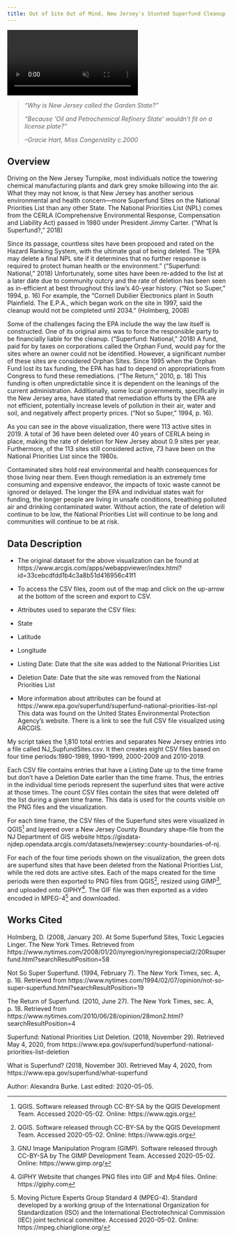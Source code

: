 ```yaml
---
title: Out of Site Out of Mind, New Jersey's Stunted Superfund Cleanup
---
```


<!-- VIDEO ON LOOP: see styles.css for formatting -->
<div class="video-wrapper">
  <video id="burkevideo" controls preload="true" autoplay loop muted>
    <source src="https://drdavis.space/teaching/ds/sdd/media/2020/05/NewJerseyNationalPrioritiesList.mp4" type="video/mp4" >
  </video>
</div>


> *"Why is New Jersey called the Garden State?"*
>
> *"Because 'Oil and Petrochemical Refinery State' wouldn't fit on a license plate?"*
>
> *--Gracie Hart, Miss Congeniality c.2000*

## Overview

Driving on the New Jersey Turnpike, most individuals notice the towering chemical manufacturing plants and dark grey smoke billowing into the air.
What they may not know, is that New Jersey has another serious environmental and health concern---more Superfund Sites on the National Priorities List than any other State.
The National Priorities List (NPL) comes from the CERLA (Comprehensive Environmental Response, Compensation and Liability Act) passed in 1980 under President Jimmy Carter. ("What Is Superfund?," 2018)

Since its passage, countless sites have been proposed and rated on the Hazard Ranking System, with the ultimate goal of being deleted.
The "EPA may delete a final NPL site if it determines that no further response is required to protect human health or the environment.” ("Superfund: National," 2018)
Unfortunately, some sites have been re-added to the list at a later date due to community outcry and the rate of deletion has been seen as in-efficient at best throughout this law’s 40-year history. ("Not so Super," 1994, p. 16)
For example, the "Cornell Dubilier Electronics plant in South Plainfield. The E.P.A., which began work on the site in 1997, said the cleanup would not be completed until 2034." (Holmberg, 2008)

Some of the challenges facing the EPA include the way the law itself is constructed.
One of its original aims was to force the responsible party to be financially liable for the cleanup. ("Superfund: National," 2018)
A fund, paid for by taxes on corporations called the Orphan Fund, would pay for the sites where an owner could not be identified.
However, a significant number of these sites are considered Orphan Sites.
Since 1995 when the Orphan Fund lost its tax funding, the EPA has had to depend on appropriations from Congress to fund these remediations. ("The Return," 2010, p. 18)
This funding is often unpredictable since it is dependent on the leanings of the current administration.
Additionally, some local governments, specifically in the New Jersey area, have stated that remediation efforts by the EPA are not efficient, potentially increase levels of pollution in their air, water and soil, and negatively affect property prices. ("Not so Super," 1994, p. 16).

As you can see in the above visualization, there were 113 active sites in 2019.
A total of 36 have been deleted over 40 years of CERLA being in place, making the rate of deletion for New Jersey about 0.9 sites per year.
Furthermore, of the 113 sites still considered active, 73 have been on the National Priorities List since the 1980s.

Contaminated sites hold real environmental and health consequences for those living near them.
Even though remediation is an extremely time consuming and expensive endeavor, the impacts of toxic waste cannot be ignored or delayed.
The longer the EPA and individual states wait for funding, the longer people are living in unsafe conditions, breathing polluted air and drinking contaminated water.
Without action, the rate of deletion will continue to be low, the National Priorities List will continue to be long and communities will continue to be at risk.


## Data Description

* The original dataset for the above visualization can be found
at https://www.arcgis.com/apps/webappviewer/index.html?id=33cebcdfdd1b4c3a8b51d416956c41f1

* To access the CSV files, zoom out of the map and click on
the up-arrow at the bottom of the screen and export to CSV.

* Attributes used to separate the CSV files:
- State
- Latitude
- Longitude
- Listing Date: Date that the site was added to the National Priorities List
- Deletion Date: Date that the site was removed from the National Priorities List

* More information about attributes can be
found at https://www.epa.gov/superfund/superfund-national-priorities-list-npl
This data was found on the United States Environmental Protection Agency's website.
There is a link to see the full CSV file visualized using ARCGIS.

My script takes the 1,810 total entries and separates New Jersey entries into a file called NJ_SupfundSites.csv.
It then creates eight CSV files based on four time periods:1980-1989, 1990-1999, 2000-2009 and 2010-2019.

Each CSV file contains entries that have a Listing Date up to the time frame but don't have a Deletion Date earlier than the time frame.
Thus, the entries in the individual time periods represent the superfund sites that were active
at those times.
The count CSV files contain the sites that were deleted off the list during a given time frame.
This data is used for the counts visible on the PNG files and the visualization.

For each time frame, the CSV files of the Superfund sites were visualized in QGIS[^qgis] and layered over a New Jersey County Boundary shape-file from the NJ Department of GIS website https://gisdata-njdep.opendata.arcgis.com/datasets/newjersey::county-boundaries-of-nj.

For each of the four time periods shown on the visualization, the green dots are superfund sites that have been deleted from the National Priorities List, while the red dots are active sites.
Each of the maps created for the time periods were then exported to PNG files from QGIS[^qgis], resized using GIMP[^gimp], and uploaded onto GIPHY[^giphy].
The GIF file was then exported as a video encoded in MPEG-4[^mpeg4] and downloaded.


## Works Cited

Holmberg, D. (2008, January 20). At Some Superfund Sites, Toxic Legacies Linger. The New York Times.
Retrieved from https://www.nytimes.com/2008/01/20/nyregion/nyregionspecial2/20Rsuperfund.html?searchResultPosition=58

Not So Super Superfund. (1994, February 7). The New York Times, sec. A, p. 16.
Retrieved from https://www.nytimes.com/1994/02/07/opinion/not-so-super-superfund.html?searchResultPosition=19

The Return of Superfund. (2010, June 27). The New York Times, sec. A, p. 18.
Retrieved from https://www.nytimes.com/2010/06/28/opinion/28mon2.html?searchResultPosition=4

Superfund: National Priorities List Deletion. (2018, November 29).
Retrieved May 4, 2020, from https://www.epa.gov/superfund/superfund-national-priorities-list-deletion

What is Superfund? (2018, November 30).
Retrieved May 4, 2020, from https://www.epa.gov/superfund/what-superfund

<div class="credit-line">
Author: Alexandra Burke.
Last edited: 2020-05-05.
</div>

[^gimp]: GNU Image Manipulation Program (GIMP). Software released through CC-BY-SA by The GIMP Development Team. Accessed 2020-05-02. Online: https://www.gimp.org/
[^giphy]: GIPHY Website that changes PNG files into GIF and Mp4 files. Online: https://giphy.com
[^mpeg4]: Moving Picture Experts Group Standard 4 (MPEG-4). Standard developed by a working group of the International Organization for Standardization (ISO) and the International Electrotechnical Commission (IEC) joint technical committee. Accessed 2020-05-02. Online: https://mpeg.chiariglione.org/
[^png]: Portable Network Graphics (PNG). Copyright 1995--2019 Greg Roelofs. Accessed 2020-05-02. Online: http://www.libpng.org/pub/png/
[^python]: Python. Copyright (C) 2001--2019. Python Software Foundation. Accessed 2020-05-04. Online: https://www.python.org/
[^qgis]: QGIS. Software released through CC-BY-SA by the QGIS Development Team. Accessed 2020-05-02. Online: https://www.qgis.org
